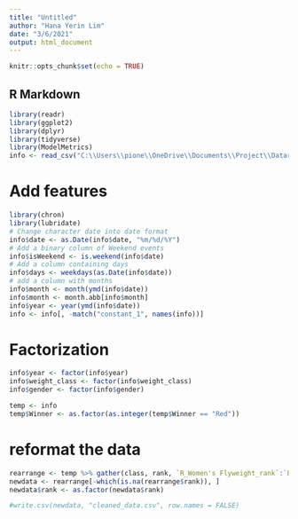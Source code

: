 ---
title: "Untitled"
author: "Hana Yerin Lim"
date: "3/6/2021"
output: html_document
---

```{r setup, include=FALSE}
knitr::opts_chunk$set(echo = TRUE)
```

## R Markdown

```{r, message = FALSE}
library(readr)
library(ggplot2)
library(dplyr)
library(tidyverse)
library(ModelMetrics)
info <- read_csv("C:\\Users\\pione\\OneDrive\\Documents\\Project\\Datares\\team-octagoners\\Data Source\\ufc-master.csv")
```

# Add features 
```{r}
library(chron)
library(lubridate)
# Change character date into date format 
info$date <- as.Date(info$date, "%m/%d/%Y")
# Add a binary column of Weekend events 
info$isWeekend <- is.weekend(info$date)
# Add a column containing days 
info$days <- weekdays(as.Date(info$date))
# add a column with months
info$month <- month(ymd(info$date))
info$month <- month.abb[info$month]
info$year <- year(ymd(info$date))
info <- info[, -match("constant_1", names(info))]
```

# Factorization 
```{r}
info$year <- factor(info$year)
info$weight_class <- factor(info$weight_class)
info$gender <- factor(info$gender)
```

```{r}
temp <- info 
temp$Winner <- as.factor(as.integer(temp$Winner == "Red"))
```

# reformat the data 
```{r}
rearrange <- temp %>% gather(class, rank, `R_Women's Flyweight_rank`:`B_Pound-for-Pound_rank`)
newdata <- rearrange[-which(is.na(rearrange$rank)), ]
newdata$rank <- as.factor(newdata$rank)

#write.csv(newdata, "cleaned_data.csv", row.names = FALSE)
```